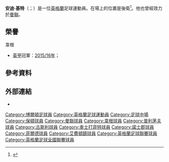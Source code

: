 {{noteTA
|G1=Football
|G2=FAcup
}}
{{Infobox football biography
| name       = Andy Kellett
| image      = 
| fullname   = Andrew Paul Kellett
| birth_date = {{birth date and age|1993|11|10|df=y}}<ref>{{cite web |title=Bolton Wanderers FC Player Profiles |url=http://www.bwfc.co.uk/team/player-profile/andy-kellett/43 |website=bwfc.co.uk |publisher=Bolton Wanderers F.C. |access-date=26 April 2014 |archive-url=https://web.archive.org/web/20140426235148/http://www.bwfc.co.uk/team/player-profile/andy-kellett/43 |archive-date=2014-04-26 |dead-url=yes }}</ref>
| birth_place = [[英格蘭|英格蘭]][[博爾頓|博爾頓]]
| height      = {{height|m=1.71}}
| position    = [[後衛|後衛]]
| currentclub =  
| clubnumber = 
| youthyears1 = 2002–2014 |youthclubs1 = [[博尔顿足球俱乐部|保頓]]
| years1      = 2014–2015 |clubs1 = [[博尔顿足球俱乐部|保頓]]            |caps1 = 4  |goals1 = 0
| years2      = 2014–2015 |clubs2 = → [[普利茅斯足球俱乐部|普利茅夫]]     |caps2 = 12 |goals2 = 1
| years3      = 2015      |clubs3 = → [[曼徹斯特聯足球俱樂部|曼聯]] |caps3 = 0  |goals3 = 0
| years4      = 2015–2018     |clubs4 = [[威根竞技足球俱乐部|韋根]]                |caps4 = 14 |goals4 = 2
| years5      = 2017–2018     |clubs5 = → [[切斯特菲尔德足球俱乐部|車士打菲特]]           |caps5 = 36    |goals5 = 4
| years6      = 2018–2019     |clubs6 = [[諾士郡足球會|諾士郡]]            |caps6 = 11    |goals6 = 1
| years7 = 2020–| clubs7 = [[古斯利足球俱乐部|古斯利]] | caps7 = 7| goals7 = 1
| club-update = 9:04, 5 January 2019 (UTC)
}}

'''安迪·基特'''（{{lang-en|Andy Kellett}}；{{bd|1993年|11月10日}}）是一位[[英格蘭|英格蘭]]足球運動員。在場上的位置是後衛<ref>{{cite news |first=Adam |last=Marshall |title=Reserves: Bolton 1 United 0 |url=http://www.manutd.com/en/Players-And-Staff/Reserves/Reserves-News/2015/Mar/match-report-bolton-v-manchester-united-manchester-senior-cup-semi-final.aspx |work=ManUtd.com |publisher=Manchester United |date=2 March 2015 |accessdate=1 July 2015 |archive-date=2017-09-27 |archive-url=https://web.archive.org/web/20170927111912/http://www.manutd.com/en/Players-And-Staff/Reserves/Reserves-News/2015/Mar/match-report-bolton-v-manchester-united-manchester-senior-cup-semi-final.aspx |dead-url=no }}</ref>。他也曾經效力於[[曼徹斯特聯足球俱樂部|曼聯]]。

==榮譽==
; 韋根
* [[英甲|英甲]]冠軍：[[2015年至2016年英格蘭足球甲級聯賽|2015/16年]]；

==參考資料==
{{Reflist}}

==外部連結==
*{{soccerbase|id=72594}}

{{DEFAULTSORT:Kellett, Andy}}
[[Category:博爾頓足球員|Category:博爾頓足球員]]
[[Category:英格蘭足球運動員|Category:英格蘭足球運動員]]
[[Category:足球中場|Category:足球中場]]
[[Category:保頓球員|Category:保頓球員]]
[[Category:曼聯球員|Category:曼聯球員]]
[[Category:韋根球員|Category:韋根球員]]
[[Category:普利茅夫球員|Category:普利茅夫球員]]
[[Category:古斯利球員|Category:古斯利球員]]
[[Category:車士打菲特球員|Category:車士打菲特球員]]
[[Category:諾士郡球員|Category:諾士郡球員]]
[[Category:菲爾德球員|Category:菲爾德球員]]
[[Category:艾費頓鎮球員|Category:艾費頓鎮球員]]
[[Category:英格蘭足球聯賽球員|Category:英格蘭足球聯賽球員]]
[[Category:英格蘭足球全國聯賽球員|Category:英格蘭足球全國聯賽球員]]
{{Sport-bio-stub}}